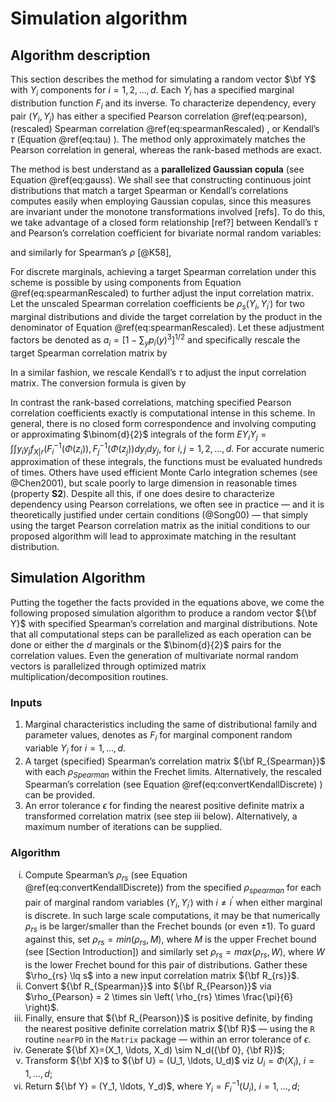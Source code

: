 # Simulation algorithm

## Algorithm description

This section describes the method for simulating a random vector $\bf Y$ with $Y_i$ components for $i=1,2,\ldots,d$. Each $Y_i$ has a specified marginal
distribution function $F_i$ and its inverse. To characterize dependency, every pair $(Y_i, Y_j)$ has either a specified Pearson correlation \@ref(eq:pearson), (rescaled) Spearman correlation \@ref(eq:spearmanRescaled) , or Kendall's $\tau$ (Equation \@ref(eq:tau) ). The method only approximately matches the Pearson correlation in general, whereas the rank-based methods are exact.

The method is best understand as a **parallelized Gaussian copula** (see Equation \@ref(eq:gauss). We shall see that constructing continuous joint distributions that match a target Spearman or Kendall's correlations computes easily when employing Gaussian copulas, since this measures are invariant under the monotone transformations involved [refs]. To do this, we take advantage of a closed form relationship [ref?] between Kendall's $\tau$ and Pearson's correlation coefficient for bivariate normal random variables:

\begin{equation}
(\#eq:convertKendall)
r_{Pearson} = sin \left( \tau_{Kendall} \times \frac{\pi}{2} \right), 
\end{equation}

\noindent and similarly for Spearman's $\rho$ [@K58],

\begin{equation}
(\#eq:convertSpearman)
\rho_{Pearson} = 2 \times sin \left( \rho_{Spearman} \times \frac{\pi}{6} \right).
\end{equation}

For discrete marginals, achieving a target Spearman correlation under this scheme is possible by using components from Equation \@ref(eq:spearmanRescaled) to further adjust the input correlation matrix. Let the unscaled Spearman correlation coefficients be $\rho_{s} \left(Y_{i}, Y_{i^\prime}\right)$ for two marginal distributions and divide the target correlation by the product in the denominator of Equation \@ref(eq:spearmanRescaled). Let these adjustment factors be denoted as $a_i = \left[ 1 - \sum_y p_i(y)^3 \right]^{1/2}$ and specifically rescale the target Spearman correlation matrix by

\begin{equation}
(\#eq:convertSpearmanDiscrete)
\rho_{rs} \left(Y_{i}, Y_{i^\prime}\right) = \frac{\rho_{s} \left(Y_{i}, Y_{i^\prime}\right)}{a_i \times a_{i^\prime}}.
\end{equation}

In a similar fashion, we rescale Kendall's $\tau$ to adjust the input correlation matrix. The conversion formula is given by

\begin{equation}
(\#eq:convertKendallDiscrete)
\rho_{rs} \left(Y_{i}, Y_{i^\prime}\right) = \frac{\rho_{s} \left(Y_{i}, Y_{i^\prime}\right)}{a_i \times a_{i^\prime}}.
\end{equation}

In contrast the rank-based correlations, matching specified Pearson correlation coefficients exactly is computational intense in this scheme. In general, there is no closed form correspondence and involving computing or approximating $\binom{d}{2}$ integrals of the form $EY_iY_j = \int \int y_i y_j f_{X|r}(F_i^{-1}(\Phi(z_i)), F_j^{-1}(\Phi(z_j))dy_idy_j$, for $i,j=1,2,\ldots,d$. For accurate numeric approximation of these integrals, the functions must be evaluated hundreds of times. Others have used efficient Monte Carlo integration schemes (see @Chen2001), but scale poorly to large dimension in reasonable times (property **S2**). Despite all this, if one does desire to characterize dependency using Pearson correlations, we often see in practice --- and it is theoretically justified under certain conditions (@Song00) --- that simply using the target Pearson correlation matrix as the initial conditions to our proposed algorithm will lead to approximate matching in the resultant distribution.

## Simulation Algorithm

Putting the together the facts provided in the equations above, we come the following proposed simulation algorithm to produce a random vector ${\bf Y}$ with specified Spearman's correlation and marginal distributions. Note that all computational steps can be parallelized as each operation can be done or either the $d$ marginals or the $\binom{d}{2}$ pairs for the correlation values. Even the generation of multivariate normal random vectors is parallelized through optimized matrix multiplication/decomposition routines. 

### Inputs
(1) Marginal characteristics including the same of distributional family and parameter values, denotes as $F_i$ for marginal component random variable $Y_i$ for $i=1,\ldots,d$.
(2) A target (specified) Spearman's correlation matrix ${\bf R_{Spearman}}$ with
each $\rho_{Spearman}$ within the Frechet limits. Alternatively, the rescaled
Spearman's correlation (see Equation \@ref(eq:convertKendallDiscrete) ) can be provided.
(3) An error tolerance $\epsilon$ for finding the nearest positive definite matrix a transformed correlation matrix (see step iii below). Alternatively, a maximum number of iterations can be supplied.

### Algorithm
(i) Compute Spearman's $\rho_{rs}$ (see Equation
\@ref(eq:convertKendallDiscrete)) from the specified $\rho_{spearman}$ for each
pair of marginal random variables $(Y_i,Y_{i^\prime})$ with $i \neq i^\prime$
when either marginal is discrete. In such large scale computations, it may be
that numerically $\rho_{rs}$ is be larger/smaller than the Frechet bounds (or
even $\pm 1$). To guard against this, set $\rho_{rs} = min( \rho_{rs}, M)$,
where $M$ is the upper Frechet bound (see [Section Introduction]) and similarly set $\rho_{rs} = max( \rho_{rs}, W)$, where $W$ is the lower Frechet bound for this pair of distributions. Gather these $\rho_{rs} \lq s$ into a new input correlation matrix ${\bf R_{rs}}$.  
(ii) Convert ${\bf R_{Spearman}}$ into ${\bf R_{Pearson}}$ via $\rho_{Pearson} = 2 \times sin \left( \rho_{rs} \times \frac{\pi}{6} \right)$.   
(iii) Finally, ensure that ${\bf R_{Pearson}}$ is positive definite, by finding the nearest positive definite correlation matrix ${\bf R}$ --- using the `R` routine `nearPD` in the `Matrix` package --- within an error tolerance of $\epsilon$.  
(iv) Generate ${\bf X}=(X_1, \ldots, X_d) \sim N_d({\bf 0}, {\bf R})$;  
(v) Transform ${\bf X}$ to ${\bf U} = (U_1, \ldots,  U_d)$ viz $U_i=\Phi(X_i)$, $i=1, \ldots, d$;  
(vi) Return ${\bf Y}  = (Y_1, \ldots,  Y_d)$, where $Y_i=F_i^{-1}(U_i)$, $i=1, \ldots, d$;  
